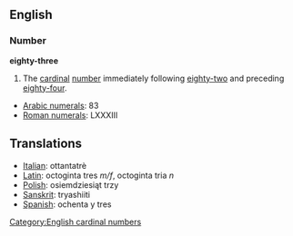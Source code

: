 ==English==
=== Number ===
'''eighty-three'''

#The [[cardinal]] [[number]] immediately following [[eighty-two]] and preceding [[eighty-four]].

*[[w:Arabic Numerals|Arabic numerals]]: 83
*[[w:Roman numerals|Roman numerals]]: LXXXIII

==Translations==
*[[Italian]]: ottantatrè
*[[Latin]]: octoginta tres ''m/f'', octoginta tria ''n''
*[[Polish]]: osiemdziesiąt trzy
*[[Sanskrit]]: tryashiiti
*[[Spanish]]: ochenta y tres

[[Category:English cardinal numbers]]